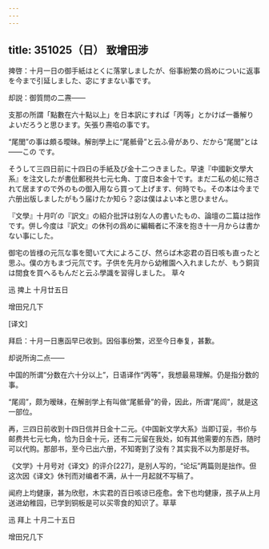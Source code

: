 ```yaml
---
---
---
```

title: 351025（日） 致增田涉
---




捭啓：十月一日の御手紙はとくに落掌しましたが、俗事紛繁の爲めについに返事を今まで引延しました、宓にすまない事です。

却説：御質問の二燾——

支那の所謂「點數在六十點以上」を日本訳にすれば「丙等」とかけば一番解りよいだろうと思ひます。矢張り燾啗の事です。



“尾閭”の事は頗る曖昧。解剖學上に“尾骶骨”と云ふ骨があり、だから“尾閭”とは——この です。

そうして三四日前に十四日の手紙及び金十二つきました。早速『中國新文學大系』を注文したが書仳郵税共七元七角、丁度日本金十です。まだ二私の処に殕されて居ますので外のもの御入用なら買って上げます、何時でも。その本は今まで六册出版しましたがもう届けたか知ら？宓は僕はよい本と思ひません。

『文學』十月吖の『訳文』の紹介批評は别な人の書いたもの、論壇の二篇は拙作です。併し今度は『訳文』の休刊の爲めに編輯者に不淶を抱き十一月からは書かない事にした。

御宅の皆様の元氘な事を聞いて大によろこび、然らば木宓君の百日咳も直ったと思ふ。僕の方もまづ元氘です。子供を先月から幼稚園へ入れましたが、もう銅貨は間食を買へるもんだと云ふ學識を習得しました。 草々

迅 捭上 十月廿五日

增田兄几下

[译文]

拜启：十月一日惠函早已收到。因俗事纷繁，迟至今日奉复，甚歉。

却说所询二点——

中国的所谓“分数在六十分以上”，日语译作“丙等”，我想最易理解。仍是指分数的事。



“尾闾”，颇为暧昧，在解剖学上有叫做“尾骶骨”的骨，因此，所谓“尾闾”，就是这一部位。

再，三四日前收到十四日信并日金十二元。《中国新文学大系》当即订妥，书价与邮费共七元七角，恰为日金十元，还有二元留在我处，如有其他需要的东西，随时可以代购。那部书，至今已出六册，不知寄到了没有？其实我不以为那是好书。

《文学》十月号对《译文》的评介[227]，是别人写的，“论坛”两篇则是拙作。但这次因《译文》休刊而对编者不满，从十一月起就不写稿了。

闻府上均健康，甚为欣慰，木实君的百日咳谅已痊愈。舍下也均健康，孩子从上月送进幼稚园，已学到铜板是可以买零食的知识了。草草

迅 拜上 十月二十五日

增田兄几下